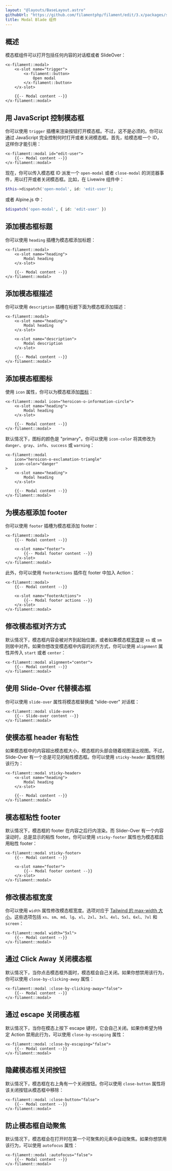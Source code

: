 ```yaml
---
layout: "@layouts/BaseLayout.astro"
githubUrl: "https://github.com/filamentphp/filament/edit/3.x/packages/support/docs/09-blade-components/02-modal.md"
title: Modal Blade 组件
---
```


## 概述

模态框组件可以打开包括任何内容的对话框或者 SlideOver：

```blade
<x-filament::modal>
    <x-slot name="trigger">
        <x-filament::button>
            Open modal
        </x-filament::button>
    </x-slot>

    {{-- Modal content --}}
</x-filament::modal>
```

## 用 JavaScript 控制模态框

你可以使用 `trigger` 插槽来渲染按钮打开模态框。不过，这不是必须的。你可以通过 JavaScript 完全控制何时打开或者关闭模态框。首先，给模态框一个 ID， 这样你才能引用：

```blade
<x-filament::modal id="edit-user">
    {{-- Modal content --}}
</x-filament::modal>
```

现在，你可以传入模态框 ID 派发一个 `open-modal` 或者 `close-modal` 的浏览器事件，用以打开或者关闭模态框。比如，在 Livewire 组件中：

```php
$this->dispatch('open-modal', id: 'edit-user');
```

或者 Alpine.js 中：

```php
$dispatch('open-modal', { id: 'edit-user' })
```

## 添加模态框标题

你可以使用 `heading` 插槽为模态框添加标题：

```blade
<x-filament::modal>
    <x-slot name="heading">
        Modal heading
    </x-slot>

    {{-- Modal content --}}
</x-filament::modal>
```

## 添加模态框描述

你可以使用 `description` 插槽在标题下面为模态框添加描述：

```blade
<x-filament::modal>
    <x-slot name="heading">
        Modal heading
    </x-slot>

    <x-slot name="description">
        Modal description
    </x-slot>

    {{-- Modal content --}}
</x-filament::modal>
```

## 添加模态框图标

使用 `icon` 属性，你可以为模态框添加[图标](https://blade-ui-kit.com/blade-icons?set=1#search)：

```blade
<x-filament::modal icon="heroicon-o-information-circle">
    <x-slot name="heading">
        Modal heading
    </x-slot>

    {{-- Modal content --}}
</x-filament::modal>
```

默认情况下，图标的颜色是 "primary"。你可以使用 `icon-color` 将其修改为 `danger`、`gray`、`info`、`success` 或 `warning`：

```blade
<x-filament::modal
    icon="heroicon-o-exclamation-triangle"
    icon-color="danger"
>
    <x-slot name="heading">
        Modal heading
    </x-slot>

    {{-- Modal content --}}
</x-filament::modal>
```

## 为模态框添加 footer

你可以使用 `footer` 插槽为模态框添加 footer：

```blade
<x-filament::modal>
    {{-- Modal content --}}
    
    <x-slot name="footer">
        {{-- Modal footer content --}}
    </x-slot>
</x-filament::modal>
```

此外，你可以使用 `footerActions` 插件在 footer 中加入 Action：

```blade
<x-filament::modal>
    {{-- Modal content --}}
    
    <x-slot name="footerActions">
        {{-- Modal footer actions --}}
    </x-slot>
</x-filament::modal>
```

## 修改模态框对齐方式

默认情况下，模态框内容会被对齐到起始位置，或者如果模态框[宽度](#修改模态框宽度)是 `xs` 或 `sm` 则居中对齐。如果你想改变模态框中内容的对齐方式，你可以使用 `alignment` 属性并传入 `start` 或者 `center`：

```blade
<x-filament::modal alignment="center">
    {{-- Modal content --}}
</x-filament::modal>
```

## 使用 Slide-Over 代替模态框

你可以使用 `slide-over` 属性将模态框替换成 "slide-over" 对话框：

```blade
<x-filament::modal slide-over>
    {{-- Slide-over content --}}
</x-filament::modal>
```

## 使模态框 header 有粘性

如果模态框中的内容超出模态框大小，模态框的头部会随着视图滚出视图。不过，Slide-Over 有一个总是可见的粘性模态框。你可以使用 `sticky-header` 属性控制该行为：

```blade
<x-filament::modal sticky-header>
    <x-slot name="heading">
        Modal heading
    </x-slot>

    {{-- Modal content --}}
</x-filament::modal>
```

## 模态框粘性 footer

默认情况下，模态框的 footer 在内容之后行内渲染。而 Slider-Over 有一个内容滚动时，总是显示的粘性 footer。你可以使用 `sticky-footer` 属性也为模态框启用粘性 footer：

```blade
<x-filament::modal sticky-footer>
    {{-- Modal content --}}
    
    <x-slot name="footer">
        {{-- Modal footer content --}}
    </x-slot>
</x-filament::modal>
```

## 修改模态框宽度

你可以使用 `width` 属性修改模态框宽度。选项对应于 [Tailwind 的 max-width 大小](https://tailwindcss.com/docs/max-width)。这些选项包括 `xs`、`sm`、`md`、`lg`、`xl`、`2xl`、`3xl`、`4xl`、`5xl`、`6xl`、`7xl` 和 `screen`：

```blade
<x-filament::modal width="5xl">
    {{-- Modal content --}}
</x-filament::modal>
```

## 通过 Click Away 关闭模态框

默认情况下，当你点击模态框外面时，模态框会自己关闭。如果你想禁用该行为，你可以使用 `close-by-clicking-away` 属性：

```blade
<x-filament::modal :close-by-clicking-away="false">
    {{-- Modal content --}}
</x-filament::modal>
```

## 通过 escape 关闭模态框

默认情况下，当你在模态上按下 escape 键时，它会自己关闭。如果你希望为特定 Action 禁用此行为，可以使用 `close-by-escaping` 属性：

```blade
<x-filament::modal :close-by-escaping="false">
    {{-- Modal content --}}
</x-filament::modal>
```

## 隐藏模态框关闭按钮

默认情况下，模态框在右上角有一个关闭按钮。你可以使用 `close-button` 属性将该关闭按钮从模态框中移除：

```blade
<x-filament::modal :close-button="false">
    {{-- Modal content --}}
</x-filament::modal>
```

## 防止模态框自动聚焦

默认情况下，模态框会在打开时在第一个可聚焦的元素中自动聚焦。如果你想禁用该行为，可以使用 `autofocus` 属性：

```blade
<x-filament::modal :autofocus="false">
    {{-- Modal content --}}
</x-filament::modal>
```

